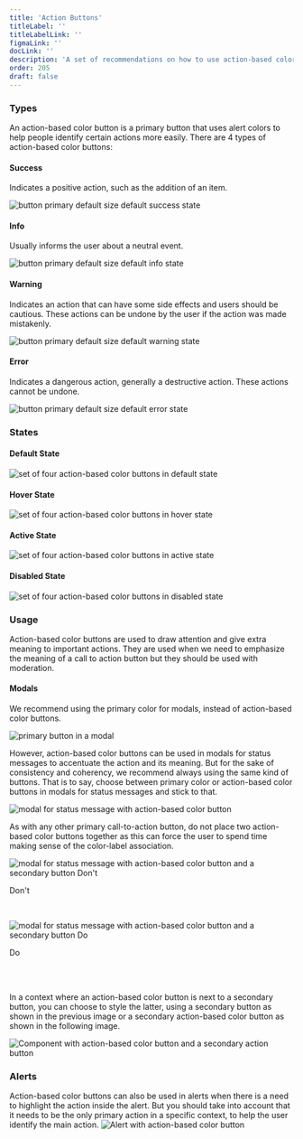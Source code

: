 ```yaml
---
title: 'Action Buttons'
titleLabel: ''
titleLabelLink: ''
figmaLink: ''
docLink: ''
description: 'A set of recommendations on how to use action-based color buttons.'
order: 205
draft: false
---
```


### Types
An action-based color button is a primary button that uses alert colors to help people identify certain actions more easily. There are 4 types of action-based color buttons:

#### Success
Indicates a positive action, such as the addition of an item.

![button primary default size default success state](./images/buttons-27.png)

#### Info
Usually informs the user about a neutral event.

![button primary default size default info state](./images/buttons-28.png)

#### Warning
Indicates an action that can have some side effects and users should be cautious. These actions can be undone by the user if the action was made mistakenly. 

![button primary default size default warning state](./images/buttons-29.png)

#### Error
Indicates a dangerous action, generally a destructive action. These actions cannot be undone.

![button primary default size default error state](./images/buttons-30.png)

### States

#### Default State
![set of four action-based color buttons in default state](./images/buttons-31.png)

#### Hover State
![set of four action-based color buttons in hover state](./images/buttons-32.png)

#### Active State
![set of four action-based color buttons in active state](./images/buttons-33.png)

#### Disabled State
![set of four action-based color buttons in disabled state](./images/buttons-34.png)


### Usage
Action-based color buttons are used to draw attention and give extra meaning to important actions. They are used when we need to emphasize the meaning of a call to action button but they should be used with moderation.

#### Modals
We recommend using the primary color for modals, instead of action-based color buttons.

![primary button in a modal](./images/buttons-35.png)


However, action-based color buttons can be used in modals for status messages to accentuate the action and its meaning. But for the sake of consistency and coherency, we recommend always using the same kind of buttons. That is to say, choose between primary color or action-based color buttons in modals for status messages and stick to that.

![modal for status message with action-based color button](./images/buttons-36.png)

As with any other primary call-to-action button, do not place two action-based color buttons together as this can force the user to spend time making sense of the color-label association.

![modal for status message with action-based color button and a secondary button Don't](./images/buttons-37.png)
<p class="dont">Don't</p>

<br/>

![modal for status message with action-based color button and a secondary button Do](./images/buttons-38.png)
<p class="do">Do</p>

<br/>
<br/>

In a context where an action-based color button is next to a secondary button, you can choose to style the latter, using a secondary button as shown in the previous image or a secondary action-based color button as shown in the following image.

![Component with action-based color button and a secondary action button](./images/buttons-40.png)

### Alerts
Action-based color buttons can also be used in alerts when there is a need to highlight the action inside the alert. But you should take into account that it needs to be the only primary action in a specific context, to help the user identify the main action.
![Alert with action-based color button](./images/buttons-39.png)